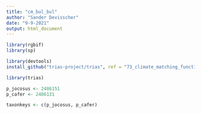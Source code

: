 ```yaml
---
title: "cm_bul_bul"
author: "Sander Devisscher"
date: "9-9-2021"
output: html_document
---
```


```r
library(rgbif)
library(sp)

library(devtools)
install_github("trias-project/trias", ref = "73_climate_matching_function")

library(trias)
```

```r
p_jocosus <- 2486151
p_cafer <- 2486131

taxonkeys <- c(p_jocosus, p_cafer)
```

```r

```


